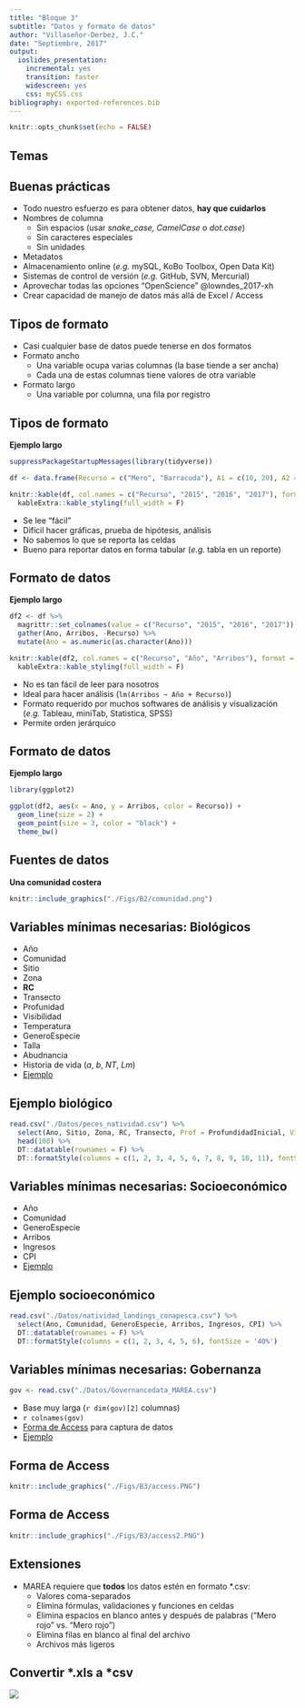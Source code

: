 ```yaml
---
title: "Bloque 3"
subtitle: "Datos y formato de datos"
author: "Villaseñor-Derbez, J.C."
date: "Septiembre, 2017"
output:
  ioslides_presentation:
    incremental: yes
    transition: faster
    widescreen: yes
    css: myCSS.css
bibliography: exported-references.bib
---
```


<script src="https://ajax.googleapis.com/ajax/libs/jquery/1.12.2/jquery.min.js"></script>

<script>
    $(document).ready(function() {
    $('slide:not(.title-slide, .backdrop, .segue)').append('<footer></footer>');    
    $('footer').attr('label', 'Bloque 3: Datos y formato de datos');

  })
</script>

<style>
  footer:after {
    font-size: 12pt;
    content: attr(label);
    position: absolute;
    bottom: 20px;
    left: 60px;
    line-height: 1.9;
    display: block;
  }
</style>

```r
knitr::opts_chunk$set(echo = FALSE)
```

## Temas

## Buenas prácticas {.smaller}

- Todo nuestro esfuerzo es para obtener datos, **hay que cuidarlos**
- Nombres de columna
    - Sin espacios (usar *snake_case, CamelCase* o *dot.case*)
    - Sin caracteres especiales
    - Sin unidades
- Metadatos
- Almacenamiento online (*e.g.* mySQL, KoBo Toolbox, Open Data Kit)
- Sistemas de control de versión (*e.g.* GitHub, SVN, Mercurial)
- Aprovechar todas las opciones "OpenScience" @lowndes_2017-xh
- Crear capacidad de manejo de datos más allá de Excel / Access

## Tipos de formato

- Casi cualquier base de datos puede tenerse en dos formatos
- Formato ancho
    - Una variable ocupa varias columnas (la base tiende a ser ancha)
    - Cada una de estas columnas tiene valores de otra variable
- Formato largo
    - Una variable por columna, una fila por registro

## Tipos de formato

**Ejemplo largo**

```r
suppressPackageStartupMessages(library(tidyverse))

df <- data.frame(Recurso = c("Mero", "Barracuda"), A1 = c(10, 20), A2 = c(15, 28), A3 = c(22, 18))

knitr::kable(df, col.names = c("Recurso", "2015", "2016", "2017"), format = "html", caption = "Producción pesquera de 2 recursos en 3 años") %>% 
  kableExtra::kable_styling(full_width = F)
```

- Se lee "fácil"
- Difícil hacer gráficas, prueba de hipótesis, análisis
- No sabemos lo que se reporta las celdas
- Bueno para reportar datos en forma tabular (*e.g.* tabla en un reporte)

## Formato de datos {.smaller}

**Ejemplo largo**

```r
df2 <- df %>%
  magrittr::set_colnames(value = c("Recurso", "2015", "2016", "2017")) %>% 
  gather(Ano, Arribos, -Recurso) %>% 
  mutate(Ano = as.numeric(as.character(Ano)))

knitr::kable(df2, col.names = c("Recurso", "Año", "Arribos"), format = "html", caption = "Producción pesquera de 2 recursos en 3 años") %>% 
  kableExtra::kable_styling(full_width = F)
```

- No es tan fácil de leer para nosotros
- Ideal para hacer análisis (`lm(Arribos ~ Año + Recurso)`)
- Formato requerido por muchos softwares de análisis y visualización (*e.g.* Tableau, miniTab, Statistica, SPSS)
- Permite orden jerárquico

## Formato de datos

**Ejemplo largo**

```r
library(ggplot2)

ggplot(df2, aes(x = Ano, y = Arribos, color = Recurso)) +
  geom_line(size = 2) +
  geom_point(size = 3, color = "black") +
  theme_bw()
```

## Fuentes de datos

**Una comunidad costera**

```r
knitr::include_graphics("./Figs/B2/comunidad.png")
```

## Variables mínimas necesarias: Biológicos {.smaller}

- Año
- Comunidad
- Sitio
- Zona
- **RC**
- Transecto
- Profunidad
- Visibilidad
- Temperatura
- GeneroEspecie
- Talla
- Abudnancia
- Historia de vida (*a*, *b*, *NT*, *Lm*)
- [Ejemplo](./Datos/peces_natividad.csv)

## Ejemplo biológico {.smaller}

```r
read.csv("./Datos/peces_natividad.csv") %>%
  select(Ano, Sitio, Zona, RC, Transecto, Prof = ProfundidadInicial, Vis = Visibilidad, Temp = Temperatura, GeneroEspecie, Talla, Abundancia) %>% 
  head(100) %>% 
  DT::datatable(rownames = F) %>% 
  DT::formatStyle(columns = c(1, 2, 3, 4, 5, 6, 7, 8, 9, 10, 11), fontSize = '40%')
```


## Variables mínimas necesarias: Socioeconómico {.smaller}

- Año
- Comunidad
- GeneroEspecie
- Arribos
- Ingresos
- CPI
- [Ejemplo](./Datos/natividad_landings_conapesca.csv)

## Ejemplo socioeconómico {.smaller}

```r
read.csv("./Datos/natividad_landings_conapesca.csv") %>%
  select(Ano, Comunidad, GeneroEspecie, Arribos, Ingresos, CPI) %>% 
  DT::datatable(rownames = F) %>% 
  DT::formatStyle(columns = c(1, 2, 3, 4, 5, 6), fontSize = '40%')
```

## Variables mínimas necesarias: Gobernanza {.smaller}

```r
gov <- read.csv("./Datos/Governancedata_MAREA.csv")
```

- Base muy larga (`r dim(gov)[2]` columnas)
- `r colnames(gov)`
- [Forma de Access](https://github.com/turfeffect/Docs/blob/master/Governance%20DB/Governance_0509.accdb) para captura de datos
- [Ejemplo](./Datos/Governancedata_MAREA.csv)

## Forma de Access

```r
knitr::include_graphics("./Figs/B3/access.PNG")
```

## Forma de Access

```r
knitr::include_graphics("./Figs/B3/access2.PNG")
```

## Extensiones

- MAREA requiere que **todos** los datos estén en formato \*.csv:
    - Valores coma-separados
    - Elimina fórmulas, validaciones y funciones en celdas
    - Elimina espacios en blanco antes y después de palabras ("Mero rojo" vs. "Mero rojo ")
    - Elimina filas en blanco al final del archivo
    - Archivos más ligeros

## Convertir \*.xls a \*csv

![](./Figs/B3/xls2csv.png)
